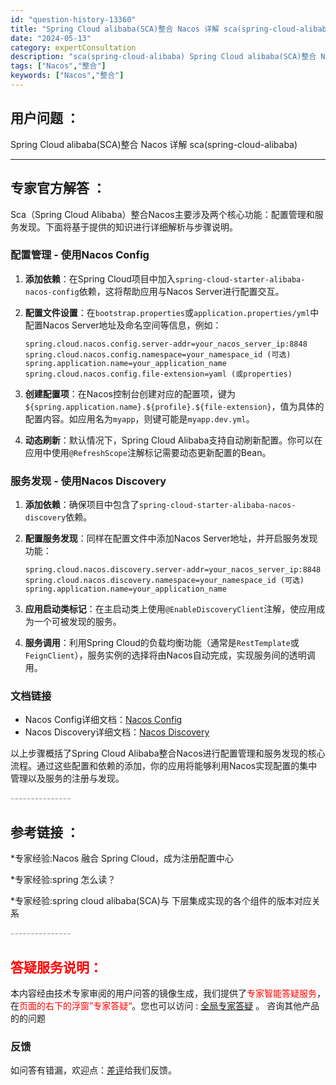 ```yaml
---
id: "question-history-13360"
title: "Spring Cloud alibaba(SCA)整合 Nacos 详解 sca(spring-cloud-alibaba)"
date: "2024-05-13"
category: expertConsultation
description: "sca(spring-cloud-alibaba) Spring Cloud alibaba(SCA)整合 Nacos 详解"
tags: ["Nacos","整合"]
keywords: ["Nacos","整合"]
---
```


## 用户问题 ： 
 Spring Cloud alibaba(SCA)整合 Nacos 详解 sca(spring-cloud-alibaba) 

---------------
## 专家官方解答 ：

Sca（Spring Cloud Alibaba）整合Nacos主要涉及两个核心功能：配置管理和服务发现。下面将基于提供的知识进行详细解析与步骤说明。

### 配置管理 - 使用Nacos Config

1. **添加依赖**：在Spring Cloud项目中加入`spring-cloud-starter-alibaba-nacos-config`依赖，这将帮助应用与Nacos Server进行配置交互。
   
2. **配置文件设置**：在`bootstrap.properties`或`application.properties/yml`中配置Nacos Server地址及命名空间等信息，例如：
   ```properties
   spring.cloud.nacos.config.server-addr=your_nacos_server_ip:8848
   spring.cloud.nacos.config.namespace=your_namespace_id (可选)
   spring.application.name=your_application_name
   spring.cloud.nacos.config.file-extension=yaml (或properties)
   ```
   
3. **创建配置项**：在Nacos控制台创建对应的配置项，键为`${spring.application.name}.${profile}.${file-extension}`，值为具体的配置内容。如应用名为`myapp`，则键可能是`myapp.dev.yml`。

4. **动态刷新**：默认情况下，Spring Cloud Alibaba支持自动刷新配置。你可以在应用中使用`@RefreshScope`注解标记需要动态更新配置的Bean。

### 服务发现 - 使用Nacos Discovery

1. **添加依赖**：确保项目中包含了`spring-cloud-starter-alibaba-nacos-discovery`依赖。

2. **配置服务发现**：同样在配置文件中添加Nacos Server地址，并开启服务发现功能：
   ```properties
   spring.cloud.nacos.discovery.server-addr=your_nacos_server_ip:8848
   spring.cloud.nacos.discovery.namespace=your_namespace_id (可选)
   spring.application.name=your_application_name
   ```
   
3. **应用启动类标记**：在主启动类上使用`@EnableDiscoveryClient`注解，使应用成为一个可被发现的服务。

4. **服务调用**：利用Spring Cloud的负载均衡功能（通常是`RestTemplate`或`FeignClient`），服务实例的选择将由Nacos自动完成，实现服务间的透明调用。

### 文档链接

- Nacos Config详细文档：[Nacos Config](https://github.com/spring-cloud-incubator/spring-cloud-alibaba/wiki/Nacos-config)
- Nacos Discovery详细文档：[Nacos Discovery](https://github.com/spring-cloud-incubator/spring-cloud-alibaba/wiki/Nacos-discovery)

以上步骤概括了Spring Cloud Alibaba整合Nacos进行配置管理和服务发现的核心流程。通过这些配置和依赖的添加，你的应用将能够利用Nacos实现配置的集中管理以及服务的注册与发现。


<font color="#949494">---------------</font> 


## 参考链接 ：

*专家经验:Nacos 融合 Spring Cloud，成为注册配置中心 
 
 *专家经验:spring 怎么读？ 
 
 *专家经验:spring cloud alibaba(SCA)与 下层集成实现的各个组件的版本对应关系 


 <font color="#949494">---------------</font> 
 


## <font color="#FF0000">答疑服务说明：</font> 

本内容经由技术专家审阅的用户问答的镜像生成，我们提供了<font color="#FF0000">专家智能答疑服务</font>，在<font color="#FF0000">页面的右下的浮窗”专家答疑“</font>。您也可以访问 : [全局专家答疑](https://opensource.alibaba.com/chatBot) 。 咨询其他产品的的问题

### 反馈
如问答有错漏，欢迎点：[差评](https://ai.nacos.io/user/feedbackByEnhancerGradePOJOID?enhancerGradePOJOId=13363)给我们反馈。

